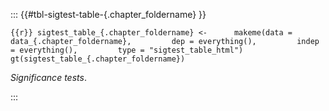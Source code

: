 ::: {{#tbl-sigtest-table-{.chapter_foldername} }}

``````{{r}}
sigtest_table_{.chapter_foldername} <- 
    makeme(data = data_{.chapter_foldername},
        dep = everything(),
        indep = everything(),
        type = "sigtest_table_html")
gt(sigtest_table_{.chapter_foldername})
``````

_Significance tests_.

:::
